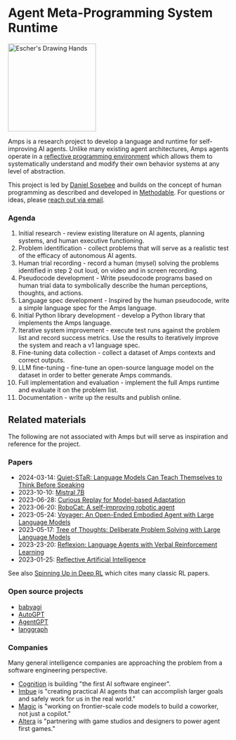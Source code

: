 
<main className="mx-auto max-w-7xl sm:px-6 lg:px-8 sm:py-6 lg:py-8 prose prose-sm">

# Agent Meta-Programming System Runtime

<Image
  src="/escher-drawing-hands.webp"
  alt="Escher's Drawing Hands"
  className="float-right m-5"
  width="200"
  height="200"
/>

Amps is a research project to develop a language and runtime for self-improving AI agents. Unlike many existing agent architectures, Amps agents operate in a [reflective programming environment](https://en.wikipedia.org/wiki/Reflective_programming) which allows them to systematically understand and modify their own behavior systems at any level of abstraction.

This project is led by [Daniel Sosebee](https://danielsosebee.com) and builds on the concept of human programming as described and developed in [Methodable](https://a.methodable.com). For questions or ideas, please [reach out via email](mailto:daniel@harmonic.so).

### Agenda

1. Initial research - review existing literature on AI agents, planning systems, and human executive functioning.
2. Problem identification - collect problems that will serve as a realistic test of the efficacy of autonomous AI agents.
3. Human trial recording - record a human (mysel) solving the problems identified in step 2 out loud, on video and in screen recording.
4. Pseudocode development - Write pseudocode programs based on human trial data to symbolically describe the human perceptions, thoughts, and actions.
5. Language spec development - Inspired by the human pseudocode, write a simple language spec for the Amps language.
6. Initial Python library development - develop a Python library that implements the Amps language.
7. Iterative system improvement - execute test runs against the problem list and record success metrics. Use the results to iteratively improve the system and reach a v1 language spec.
8. Fine-tuning data collection - collect a dataset of Amps contexts and correct outputs.
9. LLM fine-tuning - fine-tune an open-source language model on the dataset in order to better generate Amps commands.
10. Full implementation and evaluation - implement the full Amps runtime and evaluate it on the problem list.
11. Documentation - write up the results and publish online.

## Related materials

The following are not associated with Amps but will serve as inspiration and reference for the project.

### Papers

- 2024-03-14: [Quiet-STaR: Language Models Can Teach Themselves to Think Before Speaking](https://arxiv.org/abs/2403.09629)
- 2023-10-10: [Mistral 7B](https://arxiv.org/abs/2310.06825)
- 2023-06-28: [Curious Replay for Model-based Adaptation](https://arxiv.org/abs/2306.15934)
- 2023-06-20: [RoboCat: A self-improving robotic agent](https://deepmind.google/discover/blog/robocat-a-self-improving-robotic-agent/)
- 2023-05-24: [Voyager: An Open-Ended Embodied Agent with Large Language Models](https://arxiv.org/abs/2305.16291)
- 2023-05-17: [Tree of Thoughts: Deliberate Problem Solving with Large Language Models](https://arxiv.org/abs/2305.10601)
- 2023-23-20: [Reflexion: Language Agents with Verbal Reinforcement Learning](https://arxiv.org/abs/2303.11366)
- 2023-01-25: [Reflective Artificial Intelligence](https://arxiv.org/abs/2301.10823)

See also [Spinning Up in Deep RL](https://spinningup.openai.com/en/latest/user/introduction.html) which cites many classic RL papers.

### Open source projects

- [babyagi](https://github.com/yoheinakajima/babyagi)
- [AutoGPT](https://github.com/Significant-Gravitas/AutoGPT)
- [AgentGPT](https://github.com/reworkd/AgentGPT)
- [langgraph](https://github.com/langchain-ai/langgraph)

### Companies

Many general intelligence companies are approaching the problem from a software engineering perspective.

- [Cognition](https://www.cognition-labs.com/) is building "the first AI software engineer".
- [Imbue](https://imbue.com/) is "creating practical AI agents that can accomplish larger goals and safely work for us in the real world."
- [Magic](https://magic.dev/) is "working on frontier-scale code models to build a coworker, not just a copilot."
- [Altera](https://altera.al/) is "partnering with game studios and designers to power agent first games."

</main>
